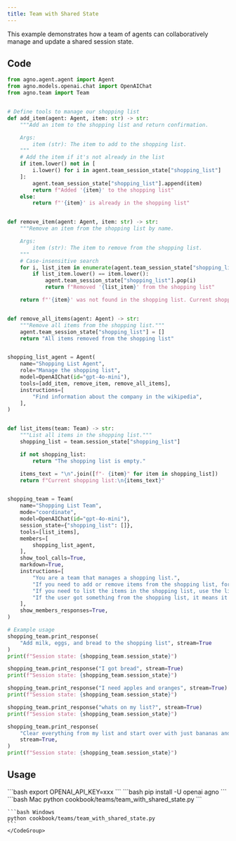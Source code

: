 ```yaml
---
title: Team with Shared State
---
```

This example demonstrates how a team of agents can collaboratively manage and update a shared session state.
## Code

```python cookbook/teams/team_with_shared_state.py
from agno.agent.agent import Agent
from agno.models.openai.chat import OpenAIChat
from agno.team import Team


# Define tools to manage our shopping list
def add_item(agent: Agent, item: str) -> str:
    """Add an item to the shopping list and return confirmation.

    Args:
        item (str): The item to add to the shopping list.
    """
    # Add the item if it's not already in the list
    if item.lower() not in [
        i.lower() for i in agent.team_session_state["shopping_list"]
    ]:
        agent.team_session_state["shopping_list"].append(item)
        return f"Added '{item}' to the shopping list"
    else:
        return f"'{item}' is already in the shopping list"


def remove_item(agent: Agent, item: str) -> str:
    """Remove an item from the shopping list by name.

    Args:
        item (str): The item to remove from the shopping list.
    """
    # Case-insensitive search
    for i, list_item in enumerate(agent.team_session_state["shopping_list"]):
        if list_item.lower() == item.lower():
            agent.team_session_state["shopping_list"].pop(i)
            return f"Removed '{list_item}' from the shopping list"

    return f"'{item}' was not found in the shopping list. Current shopping list: {agent.team_session_state['shopping_list']}"


def remove_all_items(agent: Agent) -> str:
    """Remove all items from the shopping list."""
    agent.team_session_state["shopping_list"] = []
    return "All items removed from the shopping list"


shopping_list_agent = Agent(
    name="Shopping List Agent",
    role="Manage the shopping list",
    model=OpenAIChat(id="gpt-4o-mini"),
    tools=[add_item, remove_item, remove_all_items],
    instructions=[
        "Find information about the company in the wikipedia",
    ],
)


def list_items(team: Team) -> str:
    """List all items in the shopping list."""
    shopping_list = team.session_state["shopping_list"]

    if not shopping_list:
        return "The shopping list is empty."

    items_text = "\n".join([f"- {item}" for item in shopping_list])
    return f"Current shopping list:\n{items_text}"


shopping_team = Team(
    name="Shopping List Team",
    mode="coordinate",
    model=OpenAIChat(id="gpt-4o-mini"),
    session_state={"shopping_list": []},
    tools=[list_items],
    members=[
        shopping_list_agent,
    ],
    show_tool_calls=True,
    markdown=True,
    instructions=[
        "You are a team that manages a shopping list.",
        "If you need to add or remove items from the shopping list, forward the full request to the shopping list agent (don't break it up into multiple requests).",
        "If you need to list the items in the shopping list, use the list_items tool.",
        "If the user got something from the shopping list, it means it can be removed from the shopping list.",
    ],
    show_members_responses=True,
)

# Example usage
shopping_team.print_response(
    "Add milk, eggs, and bread to the shopping list", stream=True
)
print(f"Session state: {shopping_team.session_state}")

shopping_team.print_response("I got bread", stream=True)
print(f"Session state: {shopping_team.session_state}")

shopping_team.print_response("I need apples and oranges", stream=True)
print(f"Session state: {shopping_team.session_state}")

shopping_team.print_response("whats on my list?", stream=True)
print(f"Session state: {shopping_team.session_state}")

shopping_team.print_response(
    "Clear everything from my list and start over with just bananas and yogurt",
    stream=True,
)
print(f"Session state: {shopping_team.session_state}")

```

## Usage

<Steps>
  <Snippet file="create-venv-step.mdx" />

  <Step title="Set your API key">
    ```bash
    export OPENAI_API_KEY=xxx
    ```
  </Step>

  <Step title="Install libraries">
    ```bash
    pip install -U openai agno
    ```
  </Step>

  <Step title="Run Example">
    <CodeGroup>
    ```bash Mac
    python cookbook/teams/team_with_shared_state.py
    ```

    ```bash Windows
    python cookbook/teams/team_with_shared_state.py
    ```
    </CodeGroup>
  </Step>
</Steps>
